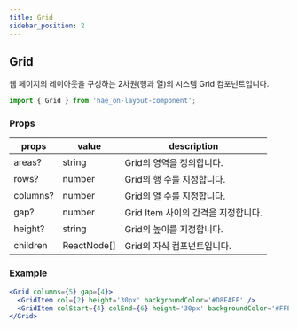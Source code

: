 ```yaml
---
title: Grid
sidebar_position: 2
---
```


## Grid

웹 페이지의 레이아웃을 구성하는 2차원(행과 열)의 시스템 Grid 컴포넌트입니다.

```jsx
import { Grid } from 'hae_on-layout-component';
```

### Props

| props    | value       | description                         |
| -------- | ----------- | ----------------------------------- |
| areas?   | string      | Grid의 영역을 정의합니다.           |
| rows?    | number      | Grid의 행 수를 지정합니다.          |
| columns? | number      | Grid의 열 수를 지정합니다.          |
| gap?     | number      | Grid Item 사이의 간격을 지정합니다. |
| height?  | string      | Grid의 높이를 지정합니다.           |
| children | ReactNode[] | Grid의 자식 컴포넌트입니다.         |

### Example

```jsx live
<Grid columns={5} gap={4}>
  <GridItem col={2} height='30px' backgroundColor='#D8EAFF' />
  <GridItem colStart={4} colEnd={6} height='30px' backgroundColor='#FFEC99' />
</Grid>
```
